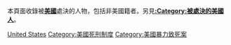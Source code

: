 本頁面收錄被'''[[美國|美國]]'''處決的人物，包括非美國籍者。另見'''[[:Category:被處決的美國人|:Category:被處決的美國人]]'''。

[[Category:被各國處決者|United States]]
[[Category:美國死刑制度|Category:美國死刑制度]]
[[Category:美國暴力致死案|Category:美國暴力致死案]]
